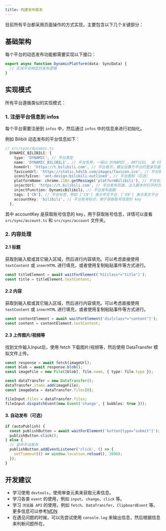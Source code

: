 ```yaml
---
title: 构建发布脚本
---
```


目前所有平台都采用页面操作的方式实现，主要包含以下几个关键部分：

## 基础架构

每个平台的动态发布功能都需要实现以下接口：

```typescript
export async function DynamicPlatform(data: SyncData) {
  // 实现平台特定的发布逻辑
}
```

## 实现模式

所有平台遵循类似的实现模式：

### 1. 注册平台信息到 infos

每个平台需要注册到 `infos` 中，然后通过 `infos` 中的信息来进行初始化。

例如 Bilibili 动态发布的平台信息如下：

```typescript
// src/sync/dynamic.ts
  DYNAMIC_BILIBILI: {
    type: 'DYNAMIC', // 平台类型
    name: 'DYNAMIC_BILIBILI', // 平台名称，一般以 DYNAMIC_、ARTICEL_ 或 VIDEO_ 开头
    homeUrl: 'https://t.bilibili.com', // 平台首页，建议设置为平台的登录页面
    faviconUrl: 'https://static.hdslb.com/images/favicon.ico', // 平台图标，在 F12 中的网页可以找到不同平台的 favicon 资源的来源
    iconifyIcon: 'ant-design:bilibili-outlined', // 平台图标（可选）
    platformName: chrome.i18n.getMessage('platformBilibili'), // 平台名称，在 locales 中进行 i18n 配置
    injectUrl: 'https://t.bilibili.com', // 平台发布页面，注入脚本时打开的页面
    injectFunction: DynamicBilibili, // 平台发布函数
    tags: ['CN'], // 平台标签，例如 ['CN'] 表示中文平台，['EN'] 表示英文平台
    accountKey: 'bilibili', // 平台账号标识，用于获取账号信息的 key
  },
```

其中 accountKey 是获取账号信息的 key，用于获取账号信息，详情可以查看 `src/sync/account.ts` 和 `src/sync/account` 文件夹。

### 2. 内容处理

#### 2.1 标题

获取到输入框或其它输入区域，然后进行内容填充。可以考虑直接使用 `textContent` 或 `innerHTML` 进行填充，或者使用复制粘贴事件等方式进行。

```typescript
const titleElement = await waitForElement('h1[class*="title"]');
const title = titleElement.textContent;
```

#### 2.2 内容

获取到输入框或其它输入区域，然后进行内容填充。可以考虑直接使用 `textContent` 或 `innerHTML` 进行填充，或者使用复制粘贴事件等方式进行。

```typescript
const contentElement = await waitForElement('div[class*="content"]');
const content = contentElement.textContent;
```

#### 2.3 上传图片/视频等

找到文件输入Input后，使用 fetch 下载图片/视频等，然后使用 DataTransfer 模拟文件上传。

```typescript
const response = await fetch(imageUrl);
const blob = await response.blob();
const imageFile = new File([blob], file.name, { type: file.type });

const dataTransfer = new DataTransfer();
dataTransfer.items.add(imageFile);
const imageData = dataTransfer.files[0];

fileInput.files = dataTransfer.files;
fileInput.dispatchEvent(new Event('change', { bubbles: true }));
```

#### 3. 自动发布（可选）

```typescript
if (autoPublish) {
  const publishButton = await waitForElement('button[type="submit"]');
  publishButton.click();
} else {
  // 监听手动发布
  publishButton.addEventListener('click', () => {
    setTimeout(() => window.location.reload(), 3000);
  });
}
```

## 开发建议

- 学习使用 `devtools`，使用审查元素来获取元素信息。
- 学习各类 `event` 的使用，例如 `input`、`change`、`click` 等。
- 学习 `浏览器 API` 的使用，例如 `fetch`、`DataTransfer`、`ClipboardEvent` 等。更多信息可以参考[MDN](https://developer.mozilla.org/zh-CN/docs/Web/API)
- 在遇见问题的时候，可以先尝试使用 `console.log` 来输出信息，然后根据信息来判断问题所在。

